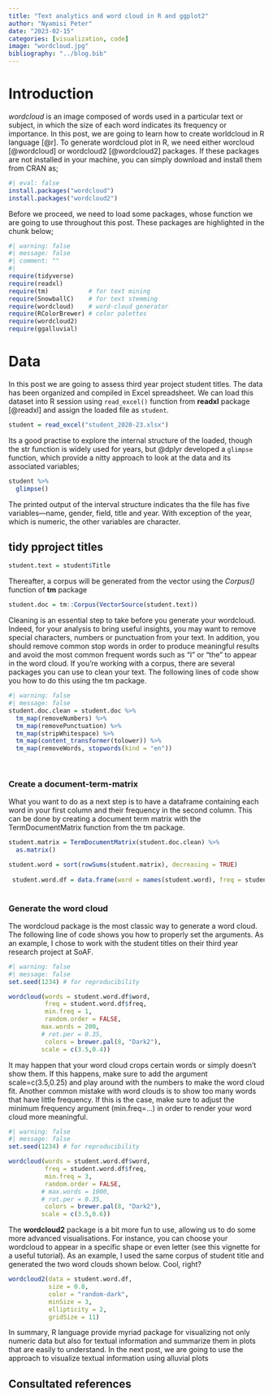 ```yaml
---
title: "Text analytics and word cloud in R and ggplot2"
author: "Nyamisi Peter"
date: "2023-02-15"
categories: [visualization, code]
image: "wordcloud.jpg"
bibliography: "../blog.bib"
---
```


# Introduction

*wordcloud* is an image composed of words used in a particular text or subject, in which the size of each word indicates its frequency or importance. In this post, we are going to learn how to create worldcloud in R language [@r]. To generate wordcloud plot in R, we need either worcloud [@wordcloud] or wordcloud2 [@wordcloud2] packages. If these packages are not installed in your machine, you can simply download and install them from CRAN as;

```r
#| eval: false
install.packages("wordcloud")
install.packages("wordcloud2")
```

Before we proceed, we need to load some packages, whose function we are going to use throughout this post. These packages are highlighted in the chunk below;


```r
#| warning: false
#| message: false
#| comment: ""
#| 
require(tidyverse)
require(readxl)
require(tm)           # for text mining
require(SnowballC)    # for text stemming
require(wordcloud)    # word-cloud generator
require(RColorBrewer) # color palettes
require(wordcloud2)
require(ggalluvial)
```

# Data
In this post we are going to assess third year project student titles. The data has been organized and compiled in Excel spreadsheet. We can load this dataset into R session using  `read_excel()` function from **readxl** package [@readxl] and assign the loaded file as `student`. 

```r
student = read_excel("student_2020-23.xlsx")
```

Its a good practise to explore the internal structure of the loaded, though the str function is widely used for years, but @dplyr developed a `glimpse` function, which provide a nitty approach to look at the data and its associated variables;
```r
student %>% 
  glimpse()
```
The printed output of the interval structure indicates tha the file has five variables---name, gender, field, title and year. With exception of the year, which is numeric, the other variables are character. 

## tidy pproject titles

```r
student.text = student$Title 
```

Thereafter, a corpus will be generated from the vector using the *Corpus()* function of **tm** package

```r
student.doc = tm::Corpus(VectorSource(student.text))
```


Cleaning is an essential step to take before you generate your wordcloud. Indeed, for your analysis to bring useful insights, you may want to remove special characters, numbers or punctuation from your text. In addition, you should remove common stop words in order to produce meaningful results and avoid the most common frequent words such as “I” or “the” to appear in the word cloud. If you’re working with a corpus, there are several packages you can use to clean your text. The following lines of code show you how to do this using the tm package.

```r
#| warning: false
#| message: false
student.doc.clean = student.doc %>% 
  tm_map(removeNumbers) %>% 
  tm_map(removePunctuation) %>% 
  tm_map(stripWhitespace) %>% 
  tm_map(content_transformer(tolower)) %>% 
  tm_map(removeWords, stopwords(kind = "en"))

 
```

### Create a document-term-matrix

What you want to do as a next step is to have a dataframe containing each word in your first column and their frequency in the second column. This can be done by creating a document term matrix with the TermDocumentMatrix function from the tm package.

```r
student.matrix = TermDocumentMatrix(student.doc.clean) %>% 
  as.matrix()

student.word = sort(rowSums(student.matrix), decreasing = TRUE)
     
 student.word.df = data.frame(word = names(student.word), freq = student.word)
  
```

### Generate the word cloud
The wordcloud package is the most classic way to generate a word cloud. The following line of code shows you how to properly set the arguments. As an example, I chose to work with the student titles on their third year research project at SoAF.

```r
#| warning: false
#| message: false
set.seed(1234) # for reproducibility

wordcloud(words = student.word.df$word, 
          freq = student.word.df$freq, 
          min.freq = 1,
          random.order = FALSE, 
         max.words = 200,
         # rot.per = 0.35,
          colors = brewer.pal(8, "Dark2"),
         scale = c(3.5,0.4))
```

It may happen that your word cloud crops certain words or simply doesn’t show them. If this happens, make sure to add the argument scale=c(3.5,0.25) and play around with the numbers to make the word cloud fit. Another common mistake with word clouds is to show too many words that have little frequency. If this is the case, make sure to adjust the minimum frequency argument (min.freq=…) in order to render your word cloud more meaningful.



```r
#| warning: false
#| message: false
set.seed(1234) # for reproducibility

wordcloud(words = student.word.df$word, 
          freq = student.word.df$freq, 
          min.freq = 3,
          random.order = FALSE, 
         # max.words = 1000,
         # rot.per = 0.35,
          colors = brewer.pal(8, "Dark2"), 
         scale = c(3.5,0.6))
```

The **wordcloud2** package is a bit more fun to use, allowing us to do some more advanced visualisations. For instance, you can choose your wordcloud to appear in a specific shape or even letter (see this vignette for a useful tutorial). As an example, I used the same corpus of student title and generated the two word clouds shown below. Cool, right?

```r
wordcloud2(data = student.word.df, 
           size = 0.8, 
           color = "random-dark",
           minSize = 3,
           ellipticity = 2,
           gridSize = 11)
```

In summary, R language provide myriad package for visualizing not only numeric data but also for textual information and summarize them in plots that are easily to understand. In the next post, we are going to use the approach to visualize textual information using alluvial plots

## Consultated references

